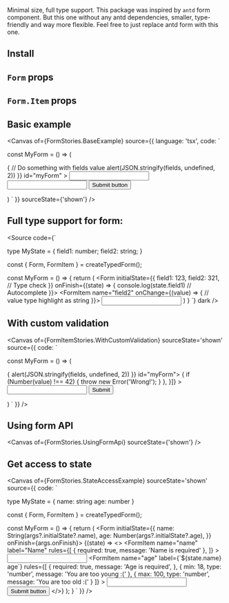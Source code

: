 
<Title>React any shape form</Title>

Minimal size, full type support.
This package was inspired by `antd` form component. But this one without any antd dependencies, smaller, type-friendly and way more flexible. Feel free to just replace antd form with this one.


## Install
<Source code='npm i react-any-shape-form' language='bash' />

## `Form` props
<ArgTypes of={FormStories} />

## `Form.Item` props
<ArgTypes of={FormItemStories} />

## Basic example
<Canvas
  of={FormStories.BaseExample}
  source={{
    language: 'tsx',
    code: `

const MyForm = () => (
  <Form
    onFinish={(fields) => {
      // Do something with fields value
      alert(JSON.stringify(fields, undefined, 2))
    }}
    id="myForm"
  >
    <Form.Item
      name="name"
      label="Name"
      rules={[
        {
          required: true,
          message: 'Name is required'
        },
      ]}
    >
      <input />
    </Form.Item>
    <Form.Item
      name="age"
      label="Age"
      rules={[
        {
          required: true,
          message: 'Age is required',
        },
        {
          min: 18,
          type: 'number',
          message: 'You are too young :('
        },
        {
          max: 100,
          type: 'number',
          message: 'You are too old :('
        }
      ]}
    >
      <input />
    </Form.Item>
    <button type="submit">
      Submit button
    </button>
  </Form>
)
    `
  }}
  sourceState={'shown'}
/>

## Full type support for form:
<Source
  code={`

type MyState = {
  field1: number;
  field2: string;
}

const { Form, FormItem } = createTypedForm<MyState>();

const MyForm = () => {
  return (
    <Form initialState={{
      field1: 123,
      field2: 321, // Type check
    }} onFinish={(state) => {
      console.log(state.field1) // Autocomplete
    }}>
      <FormItem name="field2" onChange={(value) => {
        // value type highlight as string
      }}>
        <input/>
      </FormItem>
    </Form>
  )
}
`}
  dark
/>

## With custom validation
<Canvas
  of={FormItemStories.WithCustomValidation}
  sourceState='shown'
  source={{
    code: `

const MyForm = () => (
  <Form onFinish={(fields) => {
    alert(JSON.stringify(fields, undefined, 2))
  }} id="myForm">
    <Form.Item
      rules={[{
        validateTrigger: ['onFinish'],
        validator: async (value) => {
          if (Number(value) !== 42) {
            throw new Error('Wrong!');
          }
        },
      }]}
    >
      <input />
    </Form.Item>
    <button type="submit">
      Submit
    </button>
  </Form>
)
  `
}} />

## Using form API
<Canvas
  of={FormStories.UsingFormApi}
  sourceState={'shown'}
/>

## Get access to state
<Canvas
  of={FormStories.StateAccessExample}
  sourceState='shown'
  source={{
    code: `

type MyState = {
  name: string
  age: number
}

const { Form, FormItem } = createTypedForm<MyState>();

const MyForm = () => {
  return (
    <Form initialState={{
      name: String(args?.initialState?.name),
      age: Number(args?.initialState?.age),
    }} onFinish={args.onFinish}>
      {(state) => <>
        <FormItem
          name="name"
          label="Name"
          rules={[
            {
              required: true,
              message: 'Name is required'
            },
          ]}
        >
          <input />
        </FormItem>
        <FormItem
          name="age"
          label={\`\${state.name} age\`}
          rules={[
            {
              required: true,
              message: 'Age is required',
            },
            {
              min: 18,
              type: 'number',
              message: 'You are too young :('
            },
            {
              max: 100,
              type: 'number',
              message: 'You are too old :('
            }
          ]}
        >
          <input />
        </FormItem>
        <button type="submit">
          Submit button
        </button>
      </>}
    </Form>
  );
}
    `
  }}
/>
